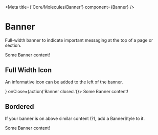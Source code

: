 

<Meta title={'Core/Molecules/Banner'} component={Banner} />

# Banner

<StoryStatus status="inProgress" />

Full-width banner to indicate important messaging at the top of a page or section.

<Preview>
  <Story name="Banner">
    <Banner onClose={action('Banner closed.')}>Some Banner content!</Banner>
  </Story>
</Preview>

<Props of={Banner} />

## Full Width Icon

An informative icon can be added to the left of the banner.

<Preview>
  <Story name="Icon Banner">
    <Banner icon={<AlertIcon />} onClose={action('Banner closed.')}>
      Some Banner content!
    </Banner>
  </Story>
</Preview>

## Bordered

If your banner is on above similar content (?), add a BannerStyle to it.

<Preview>
  <Story name="Bordered">
    <Banner
      displayStyle={BannerStyle.BorderBottom}
      onClose={action('Banner closed.')}
    >
      Some Banner content!
    </Banner>
  </Story>
</Preview>
